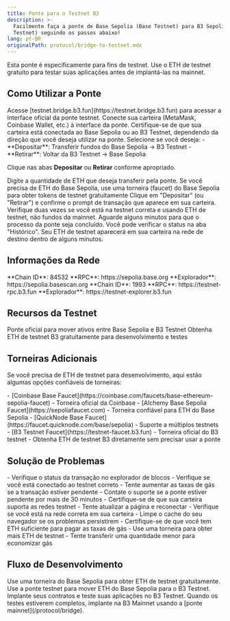 ```yaml
---
title: Ponte para o Testnet B3
description: >-
  Facilmente faça a ponte de Base Sepolia (Base Testnet) para B3 Sepolia (B3
  Testnet) seguindo os passos abaixo!
lang: pt-BR
originalPath: protocol/bridge-to-testnet.mdx
---
```

<Note>
Esta ponte é especificamente para fins de testnet. Use o ETH de testnet gratuito para testar suas aplicações antes de implantá-las na mainnet.
</Note>

## Como Utilizar a Ponte

<Steps>
<Step title="Visite a Ponte Testnet">
  Acesse [testnet.bridge.b3.fun](https://testnet.bridge.b3.fun) para acessar a interface oficial da ponte testnet.
</Step>

<Step title="Conecte sua Carteira">
  Conecte sua carteira (MetaMask, Coinbase Wallet, etc.) à interface da ponte.
  
  <Tip>
  Certifique-se de que sua carteira está conectada ao Base Sepolia ou ao B3 Testnet, dependendo da direção que você deseja utilizar na ponte.
  </Tip>
</Step>

<Step title="Escolha a Direção da Ponte">
  Selecione se você deseja:
  - **Depositar**: Transferir fundos do Base Sepolia → B3 Testnet
  - **Retirar**: Voltar da B3 Testnet → Base Sepolia
  
  Clique nas abas **Depositar** ou **Retirar** conforme apropriado.
</Step>

<Step title="Insira o Valor">
  Digite a quantidade de ETH que deseja transferir pela ponte.
  
  <Card title="Precisa de ETH do Base Sepolia?" icon="faucet" href="https://docs.base.org/base-chain/tools/network-faucets" cta="Obtenha ETH do Testnet Base" horizontal>
    Se você precisa de ETH do Base Sepolia, use uma torneira (faucet) do Base Sepolia para obter tokens de testnet gratuitamente
  </Card>
</Step>

<Step title="Confirme a Transação">
  Clique em "Depositar" (ou "Retirar") e confirme o prompt de transação que aparece em sua carteira.
  
  <Warning>
  Verifique duas vezes se você está na testnet correta e usando ETH de testnet, não fundos da mainnet.
  </Warning>
</Step>

<Step title="Aguarde a Conclusão">
  Aguarde alguns minutos para que o processo da ponte seja concluído. Você pode verificar o status na aba "Histórico".
  
  <Check>
  Seu ETH de testnet aparecerá em sua carteira na rede de destino dentro de alguns minutos.
  </Check>
</Step>
</Steps>

## Informações da Rede

<CardGroup cols={2}>
  <Card title="Base Sepolia Testnet">
    **Chain ID**: 84532  
    **RPC**: https://sepolia.base.org  
    **Explorador**: https://sepolia.basescan.org
  </Card>
  
  <Card title="B3 Sepolia Testnet">
    **Chain ID**: 1993  
    **RPC**: https://testnet-rpc.b3.fun  
    **Explorador**: https://testnet-explorer.b3.fun
  </Card>
</CardGroup>

## Recursos da Testnet

<CardGroup cols={2}>
  <Card title="Ponte Testnet" icon="bridge" href="https://testnet.bridge.b3.fun" cta="Usar a Ponte Agora">
    Ponte oficial para mover ativos entre Base Sepolia e B3 Testnet
  </Card>
  
  <Card title="Torneira B3 Testnet" icon="faucet" href="https://testnet-faucet.b3.fun" cta="Obter ETH de Teste">
    Obtenha ETH de testnet B3 gratuitamente para desenvolvimento e testes
  </Card>
</CardGroup>

## Torneiras Adicionais

Se você precisa de ETH de testnet para desenvolvimento, aqui estão algumas opções confiáveis de torneiras:

<AccordionGroup>
<Accordion title="Torneiras Base Sepolia">
  - [Coinbase Base Faucet](https://coinbase.com/faucets/base-ethereum-sepolia-faucet) - Torneira oficial da Coinbase
  - [Alchemy Base Sepolia Faucet](https://sepoliafaucet.com) - Torneira confiável para ETH do Base Sepolia
  - [QuickNode Base Faucet](https://faucet.quicknode.com/base/sepolia) - Suporte a múltiplos testnets
</Accordion>

<Accordion title="Torneira B3 Testnet">
  - [B3 Testnet Faucet](https://testnet-faucet.b3.fun) - Torneira oficial do B3 testnet
  - Obtenha ETH de testnet B3 diretamente sem precisar usar a ponte
</Accordion>
</AccordionGroup>

## Solução de Problemas

<AccordionGroup>
<Accordion title="Transação da ponte travada">
  - Verifique o status da transação no explorador de blocos
  - Verifique se você está conectado ao testnet correto
  - Tente aumentar as taxas de gás se a transação estiver pendente
  - Contate o suporte se a ponte estiver pendente por mais de 30 minutos
</Accordion>

<Accordion title="Carteira não conecta">
  - Certifique-se de que sua carteira suporta as redes testnet
  - Tente atualizar a página e reconectar
  - Verifique se você está na rede correta em sua carteira
  - Limpe o cache do seu navegador se os problemas persistirem
</Accordion>

<Accordion title="Fundos insuficientes para o gás">
  - Certifique-se de que você tem ETH suficiente para pagar as taxas de gás
  - Use uma torneira para obter mais ETH de testnet
  - Tente transferir uma quantidade menor para economizar gás
</Accordion>
</AccordionGroup>

## Fluxo de Desenvolvimento

<Steps>
<Step title="Obtenha ETH do Base Sepolia">
  Use uma torneira do Base Sepolia para obter ETH de testnet gratuitamente.
</Step>

<Step title="Use a Ponte para B3 Testnet">
  Use a ponte testnet para mover ETH do Base Sepolia para o B3 Testnet.
</Step>

<Step title="Implante e Teste">
  Implante seus contratos e teste suas aplicações no B3 Testnet.
</Step>

<Step title="Pronto para a Mainnet">
  Quando os testes estiverem completos, implante na B3 Mainnet usando a [ponte mainnet](/protocol/bridge).
</Step>
</Steps>
